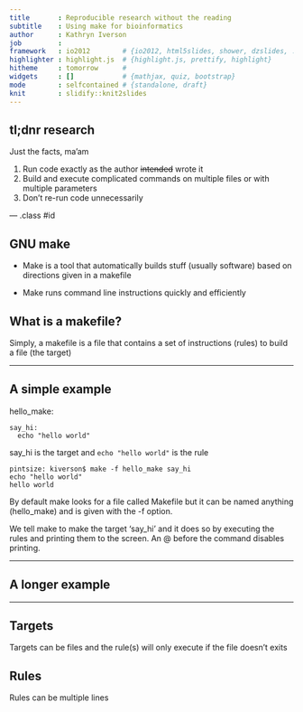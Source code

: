 ```yaml
---
title       : Reproducible research without the reading
subtitle    : Using make for bioinformatics
author      : Kathryn Iverson
job         : 
framework   : io2012        # {io2012, html5slides, shower, dzslides, ...}
highlighter : highlight.js  # {highlight.js, prettify, highlight}
hitheme     : tomorrow      # 
widgets     : []            # {mathjax, quiz, bootstrap}
mode        : selfcontained # {standalone, draft}
knit        : slidify::knit2slides
---
```


## tl;dnr research

Just the facts, ma'am

1. Run code exactly as the author ~~intended~~ wrote it
2. Build and execute complicated commands on multiple files or with multiple parameters
3. Don't re-run code unnecessarily


--- .class #id 

## GNU make

* Make is a tool that automatically builds stuff (usually software) based on directions given in a makefile

* Make runs command line instructions quickly and efficiently

## What is a makefile?

Simply, a makefile is a file that contains a set of instructions (rules) to build a file (the target)

---

## A simple example

hello_make:
```shell
say_hi:
  echo "hello world"
```

say_hi is the target and `echo "hello world"` is the rule
```
pintsize: kiverson$ make -f hello_make say_hi 
echo "hello world"
hello world
```

By default make looks for a file called Makefile but it can be named anything (hello_make) and is given with the -f option. 

We tell make to make the target 'say_hi' and it does so by executing the rules and printing them to the screen. An @ before the command disables printing.

---

## A longer example

---

## Targets
Targets can be files and the rule(s) will only execute if the file doesn't exits

## Rules
Rules can be multiple lines
